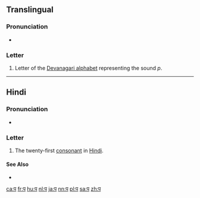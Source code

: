 {{Devanagari character info|hex=92a|name=DEVANAGARI LETTER PA|image=[[File:Deva-प-order.gif|100px]]}}
{{also|ष|ण}}
==Translingual==

===Pronunciation===
* {{IPA|/pə/|lang=mul}}

===Letter===
{{mul-Deva|pa}}

# Letter of the [[Devanagari alphabet]] representing the sound ''p''.

----

==Hindi==

===Pronunciation===
* {{IPA|[pə]|lang=hi}}

===Letter===
{{head|hi|letter}}

# The twenty-first [[consonant]] in [[Hindi]].

====See Also====
* {{list:Devanagari script letters/hi}}

[[ca:प]]
[[fr:प]]
[[hu:प]]
[[nl:प]]
[[ja:प]]
[[nn:प]]
[[pl:प]]
[[sa:प]]
[[zh:प]]